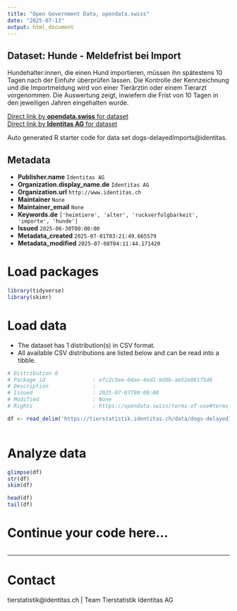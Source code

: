 ```yaml
---
title: "Open Government Data, opendata.swiss"
date: "2025-07-13"
output: html_document
---
```


## Dataset: Hunde - Meldefrist bei Import

Hundehalter:innen, die einen Hund importieren, müssen ihn spätestens 10 Tagen nach der Einfuhr überprüfen lassen. Die Kontrolle der Kennzeichnung und die Importmeldung wird von einer Tierärztin oder einem Tierarzt vorgenommen. Die Auswertung zeigt, inwiefern die Frist von 10 Tagen in den jeweiligen Jahren eingehalten wurde.

[Direct link by **opendata.swiss** for dataset](https://opendata.swiss/de/dataset/hunde-meldefrist-bei-import)<br>
[Direct link by **Identitas AG** for dataset](https://tierstatistik.identitas.ch/)

Auto generated R starter code for data set dogs-delayedImports@identitas.

## Metadata

- **Publisher.name** `Identitas AG`
- **Organization.display_name.de** `Identitas AG`
- **Organization.url** `http://www.identitas.ch`
- **Maintainer** `None`
- **Maintainer_email** `None`
- **Keywords.de** `['heimtiere', 'alter', 'ruckverfolgbarkeit', 'importe', 'hunde']`
- **Issued** `2025-06-30T00:00:00`
- **Metadata_created** `2025-07-01T03:21:49.665579`
- **Metadata_modified** `2025-07-08T04:11:44.171420`


# Load packages

```r

library(tidyverse)
library(skimr)

```

# Load data

-   The dataset has 1 distribution(s) in CSV format.
-   All available CSV distributions are listed below and can be read into a tibble.

```r

# Distribution 0
# Package_id               : efc2c5ee-04ae-4ed1-9d0b-ae52e861f5d6
# Description              : 
# Issued                   : 2025-07-07T00:00:00
# Modified                 : None
# Rights                   : https://opendata.swiss/terms-of-use#terms_by

df <- read_delim('https://tierstatistik.identitas.ch/data/dogs-delayedImports.csv')



```

# Analyze data

```r

glimpse(df)
str(df)
skim(df)

head(df)
tail(df)

```

# Continue your code here...

```r

```

------------------------------------------------------------------------

# Contact

tierstatistik@identitas.ch | Team Tierstatistik Identitas AG
